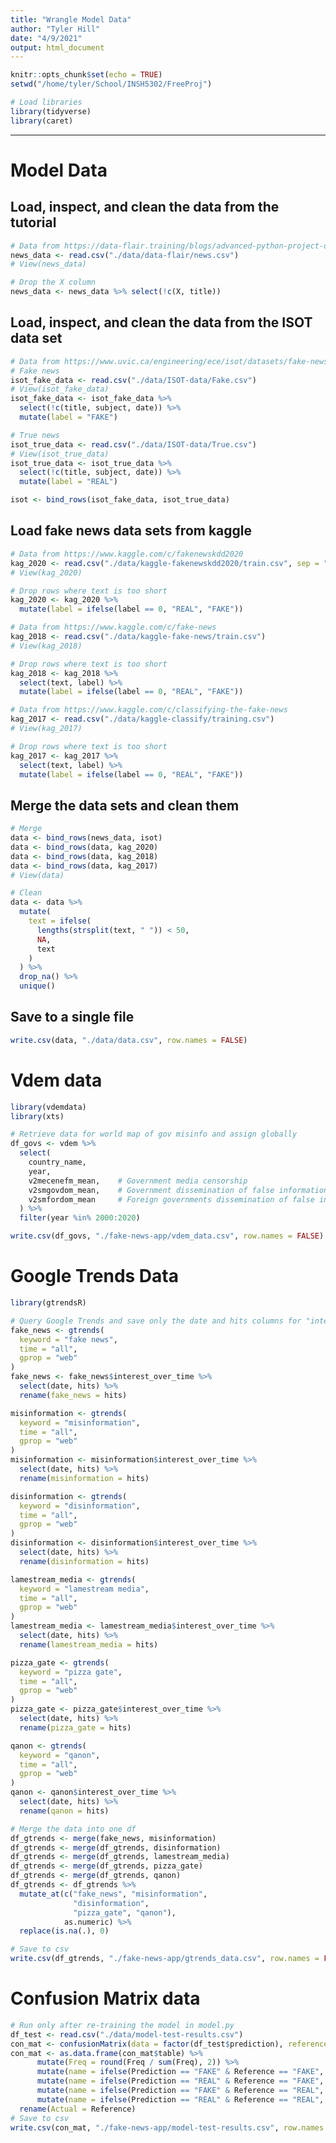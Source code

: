 ```yaml
---
title: "Wrangle Model Data"
author: "Tyler Hill"
date: "4/9/2021"
output: html_document
---
```


```r
knitr::opts_chunk$set(echo = TRUE)
setwd("/home/tyler/School/INSH5302/FreeProj")
```

```r
# Load libraries
library(tidyverse)
library(caret)
```

***

# Model Data

## Load, inspect, and clean the data from the tutorial

```r
# Data from https://data-flair.training/blogs/advanced-python-project-detecting-fake-news/
news_data <- read.csv("./data/data-flair/news.csv")
# View(news_data)

# Drop the X column
news_data <- news_data %>% select(!c(X, title))
```

## Load, inspect, and clean the data from the ISOT data set

```r
# Data from https://www.uvic.ca/engineering/ece/isot/datasets/fake-news/index.php
# Fake news
isot_fake_data <- read.csv("./data/ISOT-data/Fake.csv")
# View(isot_fake_data)
isot_fake_data <- isot_fake_data %>% 
  select(!c(title, subject, date)) %>% 
  mutate(label = "FAKE")

# True news
isot_true_data <- read.csv("./data/ISOT-data/True.csv")
# View(isot_true_data)
isot_true_data <- isot_true_data %>% 
  select(!c(title, subject, date)) %>% 
  mutate(label = "REAL")

isot <- bind_rows(isot_fake_data, isot_true_data)
```

## Load fake news data sets from kaggle

```r
# Data from https://www.kaggle.com/c/fakenewskdd2020
kag_2020 <- read.csv("./data/kaggle-fakenewskdd2020/train.csv", sep = "\t", quote = "")
# View(kag_2020)

# Drop rows where text is too short
kag_2020 <- kag_2020 %>%
  mutate(label = ifelse(label == 0, "REAL", "FAKE"))
```

```r
# Data from https://www.kaggle.com/c/fake-news
kag_2018 <- read.csv("./data/kaggle-fake-news/train.csv")
# View(kag_2018)

# Drop rows where text is too short
kag_2018 <- kag_2018 %>%
  select(text, label) %>% 
  mutate(label = ifelse(label == 0, "REAL", "FAKE"))
```

```r
# Data from https://www.kaggle.com/c/classifying-the-fake-news
kag_2017 <- read.csv("./data/kaggle-classify/training.csv")
# View(kag_2017)

# Drop rows where text is too short
kag_2017 <- kag_2017 %>%
  select(text, label) %>% 
  mutate(label = ifelse(label == 0, "REAL", "FAKE"))
```

## Merge the data sets and clean them

```r
# Merge
data <- bind_rows(news_data, isot)
data <- bind_rows(data, kag_2020)
data <- bind_rows(data, kag_2018)
data <- bind_rows(data, kag_2017)
# View(data)

# Clean
data <- data %>% 
  mutate(
    text = ifelse(
      lengths(strsplit(text, " ")) < 50,
      NA,
      text
    )
  ) %>% 
  drop_na() %>% 
  unique()
```

## Save to a single file

```r
write.csv(data, "./data/data.csv", row.names = FALSE)
```


# Vdem data

```r
library(vdemdata)
library(xts)

# Retrieve data for world map of gov misinfo and assign globally
df_govs <- vdem %>% 
  select(
    country_name,
    year,
    v2mecenefm_mean,    # Government media censorship
    v2smgovdom_mean,    # Government dissemination of false information domestic
    v2smfordom_mean     # Foreign governments dissemination of false information
  ) %>% 
  filter(year %in% 2000:2020)

write.csv(df_govs, "./fake-news-app/vdem_data.csv", row.names = FALSE)
```


# Google Trends Data

```r
library(gtrendsR)

# Query Google Trends and save only the date and hits columns for "interest est over time"
fake_news <- gtrends(
  keyword = "fake news",
  time = "all",
  gprop = "web"
)
fake_news <- fake_news$interest_over_time %>%
  select(date, hits) %>% 
  rename(fake_news = hits)

misinformation <- gtrends(
  keyword = "misinformation",
  time = "all",
  gprop = "web"
)
misinformation <- misinformation$interest_over_time %>%
  select(date, hits) %>% 
  rename(misinformation = hits)

disinformation <- gtrends(
  keyword = "disinformation",
  time = "all",
  gprop = "web"
)
disinformation <- disinformation$interest_over_time %>%
  select(date, hits) %>% 
  rename(disinformation = hits)

lamestream_media <- gtrends(
  keyword = "lamestream media",
  time = "all",
  gprop = "web"
)
lamestream_media <- lamestream_media$interest_over_time %>%
  select(date, hits) %>% 
  rename(lamestream_media = hits)

pizza_gate <- gtrends(
  keyword = "pizza gate",
  time = "all",
  gprop = "web"
)
pizza_gate <- pizza_gate$interest_over_time %>%
  select(date, hits) %>% 
  rename(pizza_gate = hits)

qanon <- gtrends(
  keyword = "qanon",
  time = "all",
  gprop = "web"
)
qanon <- qanon$interest_over_time %>%
  select(date, hits) %>% 
  rename(qanon = hits)
```


```r
# Merge the data into one df
df_gtrends <- merge(fake_news, misinformation)
df_gtrends <- merge(df_gtrends, disinformation)
df_gtrends <- merge(df_gtrends, lamestream_media)
df_gtrends <- merge(df_gtrends, pizza_gate)
df_gtrends <- merge(df_gtrends, qanon)
df_gtrends <- df_gtrends %>% 
  mutate_at(c("fake_news", "misinformation",
              "disinformation",
              "pizza_gate", "qanon"),
            as.numeric) %>%
  replace(is.na(.), 0)

# Save to csv
write.csv(df_gtrends, "./fake-news-app/gtrends_data.csv", row.names = FALSE)
```

# Confusion Matrix data

```r
# Run only after re-training the model in model.py
df_test <- read.csv("./data/model-test-results.csv")
con_mat <- confusionMatrix(data = factor(df_test$prediction), reference = factor(df_test$label))
con_mat <- as.data.frame(con_mat$table) %>% 
      mutate(Freq = round(Freq / sum(Freq), 2)) %>%
      mutate(name = ifelse(Prediction == "FAKE" & Reference == "FAKE", "True Negative", NA)) %>% 
      mutate(name = ifelse(Prediction == "REAL" & Reference == "FAKE", "False Positive", name)) %>% 
      mutate(name = ifelse(Prediction == "FAKE" & Reference == "REAL", "False Negative", name)) %>% 
      mutate(name = ifelse(Prediction == "REAL" & Reference == "REAL", "True Positive", name)) %>% 
  rename(Actual = Reference)
# Save to csv
write.csv(con_mat, "./fake-news-app/model-test-results.csv", row.names = FALSE)
```

